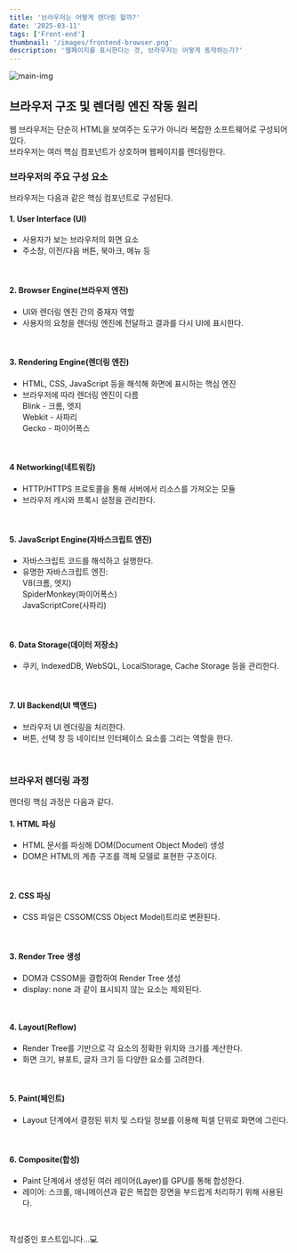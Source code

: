 ```yaml
---
title: '브라우저는 어떻게 렌더링 할까?'
date: '2025-03-11'
tags: ['Front-end']
thumbnail: '/images/frontend-browser.png'
description: '웹페이지를 표시한다는 것, 브라우저는 어떻게 동작하는가?'
---
```


<img src="/images/frontend-browser.png" alt="main-img" className="rounded-xl" />
<br />

## 브라우저 구조 및 렌더링 엔진 작동 원리

웹 브라우저는 단순히 HTML을 보여주는 도구가 아니라 복잡한 소프트웨어로 구성되어 있다.<br />
브라우저는 여러 핵심 컴포넌트가 상호하며 웹페이지를 렌더링한다.
<br />

### 브라우저의 주요 구성 요소
브라우저는 다음과 같은 핵심 컴포넌트로 구성된다.

####  1. User Interface (UI)
- 사용자가 보는 브라우저의 화면 요소
- 주소창, 이전/다음 버튼, 북마크, 메뉴 등
<br />

#### 2. Browser Engine(브라우저 엔진)
- UI와 렌더링 엔진 간의 중재자 역할
- 사용자의 요청을 렌더링 엔진에 전달하고 결과를 다시 UI에 표시한다.
<br />

#### 3. Rendering Engine(렌더링 엔진)
- HTML, CSS, JavaScript 등을 해석해 화면에 표시하는 핵심 엔진
- 브라우저에 따라 렌더링 엔진이 다름<br />
Blink - 크롬, 엣지<br />
Webkit - 사파리<br />
Gecko - 파이어폭스
<br />

#### 4 Networking(네트워킹)
- HTTP/HTTPS 프로토콜을 통해 서버에서 리소스를 가져오는 모듈
- 브라우저 캐시와 프록시 설정을 관리한다.
<br />

#### 5. JavaScript Engine(자바스크립트 엔진)
- 자바스크립트 코드를 해석하고 실행한다.
- 유명한 자바스크립트 엔진:<br />
V8(크롬, 엣지)<br />
SpiderMonkey(파이어폭스)<br />
JavaScriptCore(사파리)
<br />

#### 6. Data Storage(데이터 저장소)
- 쿠키, IndexedDB, WebSQL, LocalStorage, Cache Storage 등을 관리한다.
<br />

#### 7. UI Backend(UI 백앤드)
- 브라우저 UI 렌더링을 처리한다.
- 버튼, 선택 창 등 네이티브 인터페이스 요소를 그리는 역할을 한다.
<br />

### 브라우저 렌더링 과정
렌더링 핵심 과정은 다음과 같다.

#### 1. HTML 파싱
- HTML 문서를 파싱해 DOM(Document Object Model) 생성
- DOM은 HTML의 계층 구조를 객체 모델로 표현한 구조이다.
<br />

#### 2. CSS 파싱
- CSS 파일은 CSSOM(CSS Object Model)트리로 변환된다.
<br />

#### 3. Render Tree 생성
- DOM과 CSSOM을 결합하여 Render Tree 생성
- display: none 과 같이 표시되지 않는 요소는 제외된다.
<br />

#### 4. Layout(Reflow)
- Render Tree를 기반으로 각 요소의 정확한 위치와 크기를 계산한다.
- 화면 크기, 뷰포트, 글자 크기 등 다양한 요소를 고려한다.
<br />

#### 5. Paint(페인트)
- Layout 단계에서 결정된 위치 및 스타일 정보를 이용해 픽셀 단위로 화면에 그린다.
<br />

#### 6. Composite(합성)
- Paint 단계에서 생성된 여러 레이어(Layer)를 GPU를 통해 합성한다.
- 레이어: 스크롤, 애니메이션과 같은 복잡한 장면을 부드럽게 처리하기 위해 사용된다.
<br />

작성중인 포스트입니다...💻